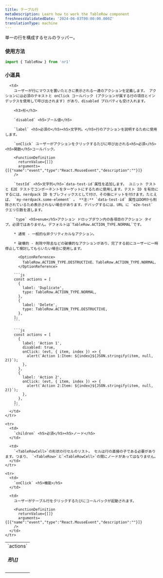 ```yaml
---
title: テーブル行
metaDescription: Learn how to work the TableRow component
freshnessValidatedDate: '2024-06-03T00:00:00.000Z'
translationType: machine
---
```


単一の行を構成するセルのラッパー。

### 使用方法

```js
import { TableRow } from 'nr1'
```

### 小道具

<table>
  <tbody>
    <tr>
      <td>
        `actions` <h5>形\[]</h5>
      </td>

      <td>
        ユーザーが行にマウスを置いたときに表示される一連のアクションを定義します。 アクションには必須のテキストと onClick コールバック (アクションが属する行の項目とインデックスを使用して呼び出されます) があり、disabled プロパティも受け入れます。

        <h3>形</h3>

        `disabled` <h5>ブール値</h5>

        `label` <h5>必須の</h5><h5>文字列。</h5>行のアクションを説明するために使用します。

        `onClick` ユーザーがアクションをクリックするたびに呼び出される<h5>必須</h5><h5>関数</h5>コールバック。

        <FunctionDefinition
          returnValue={[]}
          arguments={[{"name":"event","type":"React.MouseEvent","description":""}]}
        />

        `testId` <h5>文字列</h5>`data-test-id`属性を追加します。 ユニット テストと E2E テストでコンポーネントをターゲットにするために使用します。テスト ID を有効にするには、nerdpack ID をプレフィックスとして付け、その後にドットを付けます。たとえば、 `my-nerdpack.some-element` 。 **注:** `data-test-id` 属性はDOMから削除されているため表示されない場合があります。デバッグするには、URL に `e2e-test` クエリ引数を渡します。

        `type` <h5>enum</h5>アクション ドロップダウン内の各項目のアクション タイプ。必須ではありません。デフォルトは`TableRow.ACTION_TYPE.NORMAL`です。

        * 通常 - 一般的な非クリティカルなアクション。

        * 破壊的 - 削除や除去などの破壊的なアクションがあり、完了する前にユーザーに一時停止して検討してもらいたい場合に使用します。

          <OptionReference>
            TableRow.ACTION_TYPE.DESTRUCTIVE、TableRow.ACTION_TYPE.NORMAL、
          </OptionReference>

        ```js
        const actions = [
          {
            label: 'Duplicate',
            type: TableRow.ACTION_TYPE.NORMAL,
          },
          {
            label: 'Delete',
            type: TableRow.ACTION_TYPE.DESTRUCTIVE,
          },
        ];
        ```

        ```js
        const actions = [
          {
            label: 'Action 1',
            disabled: true,
            onClick: (evt, { item, index }) => {
              alert(`Action 1:Item: ${index}${JSON.stringify(item, null, 2)}`);
            },
          },
          {
            label: 'Action 2',
            onClick: (evt, { item, index }) => {
              alert(`Action 2:Item: ${index}${JSON.stringify(item, null, 2)}`);
            },
          },
        ];
        ```
      </td>
    </tr>

    <tr>
      <td>
        `children` <h5>必須</h5><h5>ノード</h5>
      </td>

      <td>
        `<TableRowCell>`の形状の行セルのリスト。 セルは行の直接の子である必要があります。つまり、 `<TableRow>`と`<TableRowCell>`の間にノードがあってはなりません。
      </td>
    </tr>

    <tr>
      <td>
        `onClick` <h5>機能</h5>
      </td>

      <td>
        ユーザーがテーブル行をクリックするたびにコールバックが起動されます。

        <FunctionDefinition
          returnValue={[]}
          arguments={[{"name":"event","type":"React.MouseEvent","description":""}]}
        />
      </td>
    </tr>
  </tbody>
</table>
